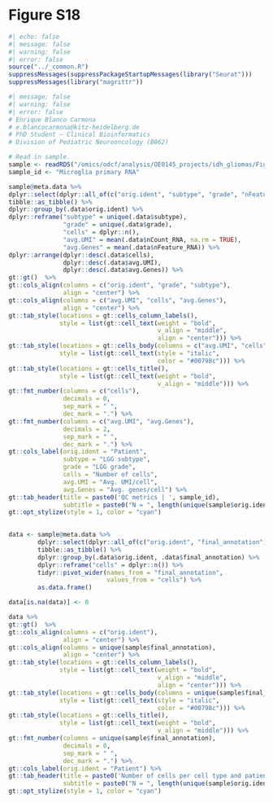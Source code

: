 # Figure S18 {.unnumbered}

```r
#| echo: false
#| message: false
#| warning: false
#| error: false
source("../_common.R")
suppressMessages(suppressPackageStartupMessages(library("Seurat")))
suppressMessages(library("magrittr"))
```

```r
#| message: false
#| warning: false
#| error: false
# Enrique Blanco Carmona
# e.blancocarmona@kitz-heidelberg.de
# PhD Student – Clinical Bioinformatics
# Division of Pediatric Neurooncology (B062)

# Read in sample.
sample <- readRDS("/omics/odcf/analysis/OE0145_projects/idh_gliomas/Figures_Science/revision/IDH_gliomas_book/datasets/microglia_primary.rds")
sample_id <- "Microglia primary RNA"
```



```r
sample@meta.data %>% 
dplyr::select(dplyr::all_of(c("orig.ident", "subtype", "grade", "nFeature_RNA", "nCount_RNA"))) %>% 
tibble::as_tibble() %>% 
dplyr::group_by(.data$orig.ident) %>% 
dplyr::reframe("subtype" = unique(.data$subtype),
               "grade" = unique(.data$grade),
               "cells" = dplyr::n(),
               "avg.UMI" = mean(.data$nCount_RNA, na.rm = TRUE),
               "avg.Genes" = mean(.data$nFeature_RNA)) %>% 
dplyr::arrange(dplyr::desc(.data$cells), 
               dplyr::desc(.data$avg.UMI), 
               dplyr::desc(.data$avg.Genes)) %>% 
gt::gt()  %>% 
gt::cols_align(columns = c("orig.ident", "grade", "subtype"),
               align = "center") %>% 
gt::cols_align(columns = c("avg.UMI", "cells", "avg.Genes"),
               align = "center") %>% 
gt::tab_style(locations = gt::cells_column_labels(),
              style = list(gt::cell_text(weight = "bold",
                                         v_align = "middle",
                                         align = "center"))) %>% 
gt::tab_style(locations = gt::cells_body(columns = c("avg.UMI", "cells", "avg.Genes")),
              style = list(gt::cell_text(style = "italic",
                                         color = "#00798c"))) %>% 
gt::tab_style(locations = gt::cells_title(),
              style = list(gt::cell_text(weight = "bold",
                                         v_align = "middle"))) %>% 
gt::fmt_number(columns = c("cells"), 
               decimals = 0,
               sep_mark = " ",
               dec_mark = ".") %>% 
gt::fmt_number(columns = c("avg.UMI", "avg.Genes"), 
               decimals = 2,
               sep_mark = " ",
               dec_mark = ".") %>% 
gt::cols_label(orig.ident = "Patient",
               subtype = "LGG subtype",
               grade = "LGG grade",
               cells = "Number of cells",
               avg.UMI = "Avg. UMI/cell",
               avg.Genes = "Avg. genes/cell") %>% 
gt::tab_header(title = paste0('QC metrics | ', sample_id),
               subtitle = paste0("N = ", length(unique(sample$orig.ident)))) %>%
gt::opt_stylize(style = 1, color = "cyan")
            
```

```r
data <- sample@meta.data %>% 
        dplyr::select(dplyr::all_of(c("orig.ident", "final_annotation"))) %>% 
        tibble::as_tibble() %>% 
        dplyr::group_by(.data$orig.ident, .data$final_annotation) %>% 
        dplyr::reframe("cells" = dplyr::n()) %>% 
        tidyr::pivot_wider(names_from = "final_annotation",
                           values_from = "cells") %>% 
        as.data.frame()

data[is.na(data)] <- 0

data %>% 
gt::gt()  %>% 
gt::cols_align(columns = c("orig.ident"),
               align = "center") %>% 
gt::cols_align(columns = unique(sample$final_annotation),
               align = "center") %>% 
gt::tab_style(locations = gt::cells_column_labels(),
              style = list(gt::cell_text(weight = "bold",
                                         v_align = "middle",
                                         align = "center"))) %>% 
gt::tab_style(locations = gt::cells_body(columns = unique(sample$final_annotation)),
              style = list(gt::cell_text(style = "italic",
                                         color = "#00798c"))) %>% 
gt::tab_style(locations = gt::cells_title(),
              style = list(gt::cell_text(weight = "bold",
                                         v_align = "middle"))) %>% 
gt::fmt_number(columns = unique(sample$final_annotation), 
               decimals = 0,
               sep_mark = " ",
               dec_mark = ".") %>% 
gt::cols_label(orig.ident = "Patient") %>% 
gt::tab_header(title = paste0('Number of cells per cell type and patient | ', sample_id),
               subtitle = paste0("N = ", length(unique(sample$orig.ident)))) %>%
gt::opt_stylize(style = 1, color = "cyan")
            
```

